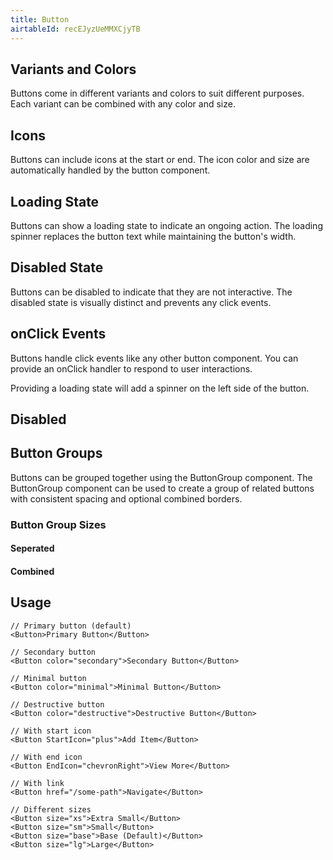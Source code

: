 ```yaml
---
title: Button
airtableId: recEJyzUeMMXCjyTB
---
```


## Variants and Colors

Buttons come in different variants and colors to suit different purposes. Each variant can be combined with any color and size.

<VariantExample/>

## Icons

Buttons can include icons at the start or end. The icon color and size are automatically handled by the button component.

<IconsExample/>

## Loading State

Buttons can show a loading state to indicate an ongoing action. The loading spinner replaces the button text while maintaining the button's width.

<LoadingExample/>

## Disabled State

Buttons can be disabled to indicate that they are not interactive. The disabled state is visually distinct and prevents any click events.

<DisabledExample/>

## onClick Events

Buttons handle click events like any other button component. You can provide an onClick handler to respond to user interactions.

<OnClickExample/>

Providing a loading state will add a spinner on the left side of the button.

<LoadingExample/>

## Disabled

<DisabledExample/>

## Button Groups

Buttons can be grouped together using the ButtonGroup component. The ButtonGroup component can be used to create a group of related buttons with consistent spacing and optional combined borders.

<ButtonGroupExample/>

### Button Group Sizes

#### Seperated

<ButtonGroupSizes/>

#### Combined

<ButtonGroupSizesCombined/>

## Usage

```tsx
// Primary button (default)
<Button>Primary Button</Button>

// Secondary button
<Button color="secondary">Secondary Button</Button>

// Minimal button
<Button color="minimal">Minimal Button</Button>

// Destructive button
<Button color="destructive">Destructive Button</Button>

// With start icon
<Button StartIcon="plus">Add Item</Button>

// With end icon
<Button EndIcon="chevronRight">View More</Button>

// With link
<Button href="/some-path">Navigate</Button>

// Different sizes
<Button size="xs">Extra Small</Button>
<Button size="sm">Small</Button>
<Button size="base">Base (Default)</Button>
<Button size="lg">Large</Button>
```
